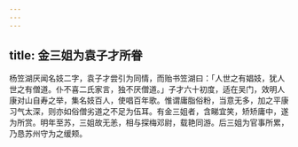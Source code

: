 ```yaml
---
---
---
```

title: 金三姐为袁子才所眷
---



杨笠湖厌闻名妓二字，袁子才尝引为同情，而贻书笠湖曰：「人世之有娼妓，犹人世之有僧道。仆不喜二氏家言，独不厌僧道。」子才六十初度，适在吴门，效明人康对山自寿之举，集名妓百人，使唱百年歌。惟谓庸脂俗粉，当意无多，加之平康习气太深，则亦如俗僧劣道之不足为伍耳。有金三姐者，含睇宜笑，矫矫庸中，遂为所赏。明年至苏，三姐故无恙，相与探梅邓尉，载艳同游。后三姐为官事所累，乃恳苏州守为之缓颊。
